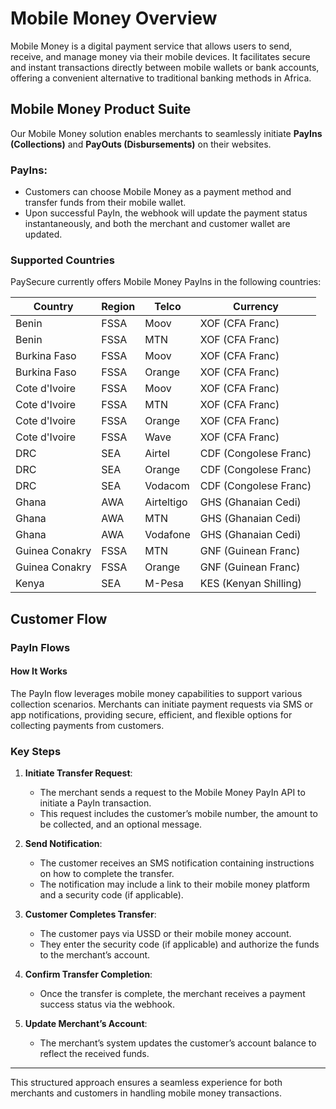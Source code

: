 # Mobile Money Overview

Mobile Money is a digital payment service that allows users to send, receive, and manage money via their mobile devices. It facilitates secure and instant transactions directly between mobile wallets or bank accounts, offering a convenient alternative to traditional banking methods in Africa.

## Mobile Money Product Suite

Our Mobile Money solution enables merchants to seamlessly initiate **PayIns (Collections)** and **PayOuts (Disbursements)** on their websites.

### PayIns:
- Customers can choose Mobile Money as a payment method and transfer funds from their mobile wallet.
- Upon successful PayIn, the webhook will update the payment status instantaneously, and both the merchant and customer wallet are updated.

### Supported Countries
PaySecure currently offers Mobile Money PayIns in the following countries:

| Country | Region | Telco | Currency |
|---------|--------|-------|----------|
| Benin | FSSA | Moov | XOF (CFA Franc) |
| Benin | FSSA | MTN | XOF (CFA Franc) |
| Burkina Faso | FSSA | Moov | XOF (CFA Franc) |
| Burkina Faso | FSSA | Orange | XOF (CFA Franc) |
| Cote d'Ivoire | FSSA | Moov | XOF (CFA Franc) |
| Cote d'Ivoire | FSSA | MTN | XOF (CFA Franc) |
| Cote d'Ivoire | FSSA | Orange | XOF (CFA Franc) |
| Cote d'Ivoire | FSSA | Wave | XOF (CFA Franc) |
| DRC | SEA | Airtel | CDF (Congolese Franc) |
| DRC | SEA | Orange | CDF (Congolese Franc) |
| DRC | SEA | Vodacom | CDF (Congolese Franc) |
| Ghana | AWA | Airteltigo | GHS (Ghanaian Cedi) |
| Ghana | AWA | MTN | GHS (Ghanaian Cedi) |
| Ghana | AWA | Vodafone | GHS (Ghanaian Cedi) |
| Guinea Conakry | FSSA | MTN | GNF (Guinean Franc) |
| Guinea Conakry | FSSA | Orange | GNF (Guinean Franc) |
| Kenya | SEA | M-Pesa | KES (Kenyan Shilling) |

## Customer Flow

### PayIn Flows

#### How It Works

The PayIn flow leverages mobile money capabilities to support various collection scenarios. Merchants can initiate payment requests via SMS or app notifications, providing secure, efficient, and flexible options for collecting payments from customers.

### Key Steps

1. **Initiate Transfer Request**:
   - The merchant sends a request to the Mobile Money PayIn API to initiate a PayIn transaction.
   - This request includes the customer’s mobile number, the amount to be collected, and an optional message.

2. **Send Notification**:
   - The customer receives an SMS notification containing instructions on how to complete the transfer.
   - The notification may include a link to their mobile money platform and a security code (if applicable).

3. **Customer Completes Transfer**:
   - The customer pays via USSD or their mobile money account.
   - They enter the security code (if applicable) and authorize the funds to the merchant’s account.

4. **Confirm Transfer Completion**:
   - Once the transfer is complete, the merchant receives a payment success status via the webhook.

5. **Update Merchant’s Account**:
   - The merchant’s system updates the customer’s account balance to reflect the received funds.

---

This structured approach ensures a seamless experience for both merchants and customers in handling mobile money transactions.

